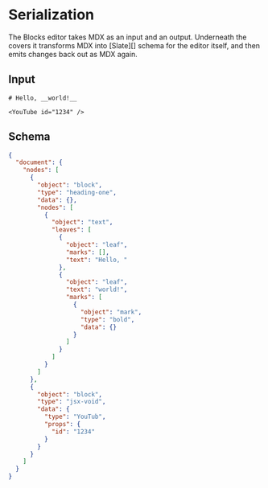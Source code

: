 # Serialization

The Blocks editor takes MDX as an input and an output. Underneath the covers
it transforms MDX into [Slate][] schema for the editor itself, and then emits
changes back out as MDX again.

## Input

```mdx
# Hello, __world!__

<YouTube id="1234" />
```

## Schema

```json
{
  "document": {
    "nodes": [
      {
        "object": "block",
        "type": "heading-one",
        "data": {},
        "nodes": [
          {
            "object": "text",
            "leaves": [
              {
                "object": "leaf",
                "marks": [],
                "text": "Hello, "
              },
              {
                "object": "leaf",
                "text": "world!",
                "marks": [
                  {
                    "object": "mark",
                    "type": "bold",
                    "data": {}
                  }
                ]
              }
            ]
          }
        ]
      },
      {
        "object": "block",
        "type": "jsx-void",
        "data": {
          "type": "YouTub",
          "props": {
            "id": "1234"
          }
        }
      }
    ]
  }
}
```

